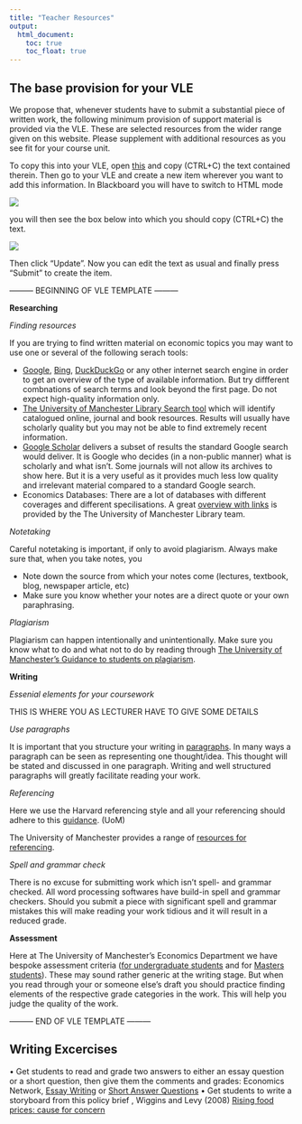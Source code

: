 ```yaml
---
title: "Teacher Resources"
output:
  html_document:
    toc: true
    toc_float: true
---
```


## The base provision for your VLE

We propose that, whenever students have to submit a substantial piece of written work, the following minimum provision of support material is provided via the VLE. These are selected resources from the wider range given on this website. Please supplement with additional resources as you see fit for your course unit.

To copy this into your VLE, open [this](docs/BB_text.txt) and copy (CTRL+C) the text contained therein. Then go to your VLE and create a new item wherever you want to add this information. In Blackboard you will have to switch to HTML mode

![](images/HTML_button.jpg)

you will then see the box below into which you should copy (CTRL+C) the text.

![](images/HTML_box.jpg)

Then click "Update". Now you can edit the text as usual and finally press "Submit" to create the item.

--------- BEGINNING OF VLE TEMPLATE ---------

**Researching**

*Finding resources*

If you are trying to find written material on economic topics you may want to use one or several of the following serach tools:

* [Google](https://www.google.com/), [Bing](https://www.bing.com/){target="_blank"}, [DuckDuckGo](https://duckduckgo.com/){target="_blank"} or any other internet search engine in order to get an overview of the type of available information. But try diffferent combnations of search terms and look beyond the first page. Do not expect high-quality information only.   
* [The University of Manchester Library Search tool](https://www.library.manchester.ac.uk/search-resources/){target="_blank"} which will identify catalogued online, journal and book resources. Results will usually have scholarly quality but you may not be able to find extremely recent information.  
* [Google Scholar](https://scholar.google.co.uk/){target="_blank"} delivers a subset of results the standard Google search would deliver. It is Google who decides (in a non-public manner) what is scholarly and what isn't. Some journals will not allow its archives to show here. But it is a very useful as it provides much less low quality and irrelevant material compared to a standard Google search.
* Economics Databases: There are a lot of databases with different coverages and different specilisations. A great [overview with links](https://subjects.library.manchester.ac.uk/economic/databases/){target="_blank"} is provided by the The University of Manchester Library team.

*Notetaking*

Careful notetaking is important, if only to avoid plagiarism. Always make sure that, when you take notes, you

* Note down the source from which your notes come (lectures, textbook, blog, newspaper article, etc)  
* Make sure you know whether your notes are a direct quote or your own paraphrasing.

*Plagiarism*

Plagiarism can happen intentionally and unintentionally. Make sure you know what to do and what not to do by reading through [The University of Manchester's Guidance to students on plagiarism](http://documents.manchester.ac.uk/display.aspx?DocID=2870){target="_blank"}.

**Writing**

*Essenial elements for your coursework*

THIS IS WHERE YOU AS LECTURER HAVE TO GIVE SOME DETAILS

*Use paragraphs*

It is important that you structure your writing in [paragraphs](https://learn.lexiconic.net/para2.htm){target="_blank"}. In many ways a paragraph can be seen as representing one thought/idea. This thought will be stated and discussed in one paragraph. Writing and well structured paragraphs will greatly facilitate reading your work.

*Referencing*

Here we use the Harvard referencing style and all your referencing should adhere to this [guidance](http://subjects.library.manchester.ac.uk/referencing/referencing-harvard){target="_blank"}. (UoM)

The University of Manchester provides a range of [resources for referencing](http://subjects.library.manchester.ac.uk/referencing){target="_blank"}.

*Spell and grammar check*

There is no excuse for submitting work which isn't spell- and grammar checked. All word processing softwares have build-in spell and grammar checkers. Should you submit a piece with significant spell and grammar mistakes this will make reading your work tidious and it will result in a reduced grade.

**Assessment**

Here at The University of Manchester's Economics Department we have bespoke assessment criteria ([for undergraduate students](docs/EconomicsUndergraduateAssessmentCriteria.pdf){target="_blank"} and for [Masters students](docs/EconomicsPostgraduateAssessmentCriteria.pdf){target="_blank"}). These may sound rather generic at the writing stage. But when you read through your or someone else's draft you should practice finding elements of the respective grade categories in the work. This will help you judge the quality of the work.


--------- END OF VLE TEMPLATE ---------

## Writing Excercises

•	Get students to read and grade two answers to either an essay question or a short question, then give them the comments and grades: Economics Network, [Essay Writing](https://www.economicsnetwork.ac.uk/archive/lse_writing/page_11.htm) or [Short Answer Questions](https://www.economicsnetwork.ac.uk/archive/lse_writing/page_02.htm) 
•	Get students to write a storyboard from this policy brief , Wiggins and Levy (2008) [Rising food prices: cause for concern](https://www.odi.org/sites/odi.org.uk/files/odi-assets/publications-opinion-files/2555.pdf)


